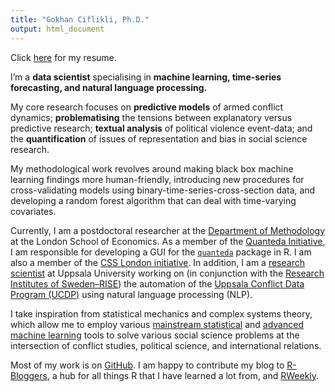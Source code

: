```yaml
---
title: "Gokhan Ciflikli, Ph.D."
output: html_document
---
```


Click [here](/img/Gokhan_Ciflikli_Resume_090419.pdf) for my resume.

I'm a __data scientist__ specialising in __machine learning, time-series forecasting, and natural language processing.__

My core research focuses on __predictive models__ of armed conflict dynamics; __problematising__ the tensions between explanatory versus predictive research; __textual analysis__ of political violence event-data; and the __quantification__ of issues of representation and bias in social science research.

My methodological work revolves around making black box machine learning findings more human-friendly, introducing new procedures for cross-validating models using binary-time-series-cross-section data, and developing a random forest algorithm that can deal with time-varying covariates.

Currently, I am a postdoctoral researcher at the [Department of Methodology](http://www.lse.ac.uk/Methodology/People/Researchers/Gokhan-Ciflikli) at the London School of Economics. As a member of the [Quanteda Initiative](https://quanteda.org/people/), I am responsible for developing a GUI for the [`quanteda`](https://quanteda.io/) package in R. I am also a member of the [CSS London initiative](http://www.csslondoninitiative.co.uk/people/). In addition, I am a [research scientist](http://katalog.uu.se/profile/?id=N19-495) at Uppsala University working on (in conjunction with the [Research Institutes of Sweden--RISE](https://www.ri.se/en)) the automation of the [Uppsala Conflict Data Program (UCDP)](https://ucdp.uu.se/) using natural language processing (NLP).

I take inspiration from statistical mechanics and complex systems theory, which allow me to employ various [mainstream statistical](http://blogs.lse.ac.uk/impactofsocialsciences/2014/09/23/data-science-statistics-communication/) and [advanced machine learning](/img/algo.jpg) tools to solve various social science problems at the intersection of conflict studies, political science, and international relations.

Most of my work is on [GitHub](https://github.com/ciflikli). I am happy to contribute my blog to [R-Bloggers](https://www.r-bloggers.com/), a hub for all things R that I have learned a lot from, and [RWeekly](https://rweekly.org/).
